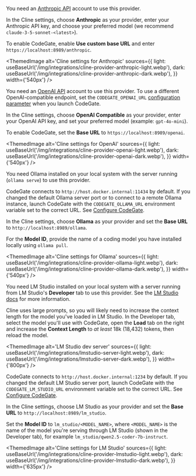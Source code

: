

<Tabs groupId="cline-provider" queryString="provider">
<TabItem value="anthropic" label="Anthropic" default>

You need an [Anthropic API](https://www.anthropic.com/api) account to use this
provider.

In the Cline settings, choose **Anthropic** as your provider, enter your
Anthropic API key, and choose your preferred model (we recommend
`claude-3-5-sonnet-<latest>`).

To enable CodeGate, enable **Use custom base URL** and enter
`https://localhost:8989/anthropic`.

<ThemedImage
  alt='Cline settings for Anthropic'
  sources={{
    light: useBaseUrl('/img/integrations/cline-provider-anthropic-light.webp'),
    dark: useBaseUrl('/img/integrations/cline-provider-anthropic-dark.webp'),
  }}
  width={'540px'}
/>

</TabItem>
<TabItem value="openai" label="OpenAI">

You need an [OpenAI API](https://openai.com/api/) account to use this provider.
To use a different OpenAI-compatible endpoint, set the `CODEGATE_OPENAI_URL`
[configuration parameter](../how-to/configure.md) when you launch CodeGate.

In the Cline settings, choose **OpenAI Compatible** as your provider, enter your
OpenAI API key, and set your preferred model (example: `gpt-4o-mini`).

To enable CodeGate, set the **Base URL** to `https://localhost:8989/openai`.

<ThemedImage
  alt='Cline settings for OpenAI'
  sources={{
    light: useBaseUrl('/img/integrations/cline-provider-openai-light.webp'),
    dark: useBaseUrl('/img/integrations/cline-provider-openai-dark.webp'),
  }}
  width={'540px'}
/>

</TabItem>
<TabItem value="ollama" label="Ollama">

You need Ollama installed on your local system with the server running
(`ollama serve`) to use this provider.

CodeGate connects to `http://host.docker.internal:11434` by default. If you
changed the default Ollama server port or to connect to a remote Ollama
instance, launch CodeGate with the `CODEGATE_OLLAMA_URL` environment variable
set to the correct URL. See [Configure CodeGate](/how-to/configure.md).

In the Cline settings, choose **Ollama** as your provider and set the **Base
URL** to `http://localhost:8989/ollama`.

For the **Model ID**, provide the name of a coding model you have installed
locally using `ollama pull`.

<LocalModelRecommendation />

<ThemedImage
  alt='Cline settings for Ollama'
  sources={{
    light: useBaseUrl('/img/integrations/cline-provider-ollama-light.webp'),
    dark: useBaseUrl('/img/integrations/cline-provider-ollama-dark.webp'),
  }}
  width={'540px'}
/>

</TabItem>
<TabItem value="lmstudio" label="LM Studio">

You need LM Studio installed on your local system with a server running from LM
Studio's **Developer** tab to use this provider. See the
[LM Studio docs](https://lmstudio.ai/docs/api/server) for more information.

Cline uses large prompts, so you will likely need to increase the context length
for the model you've loaded in LM Studio. In the Developer tab, select the model
you'll use with CodeGate, open the **Load** tab on the right and increase the
**Context Length** to _at least_ 18k (18,432) tokens, then reload the model.

<ThemedImage
  alt='LM Studio dev server'
  sources={{
    light: useBaseUrl('/img/integrations/lmstudio-server-light.webp'),
    dark: useBaseUrl('/img/integrations/lmstudio-server-dark.webp'),
  }}
  width={'800px'}
/>

CodeGate connects to `http://host.docker.internal:1234` by default. If you
changed the default LM Studio server port, launch CodeGate with the
`CODEGATE_LM_STUDIO_URL` environment variable set to the correct URL. See
[Configure CodeGate](/how-to/configure.md).

In the Cline settings, choose LM Studio as your provider and set the **Base
URL** to `http://localhost:8989/lm_studio`.

Set the **Model ID** to `lm_studio/<MODEL_NAME>`, where `<MODEL_NAME>` is the
name of the model you're serving through LM Studio (shown in the Developer tab),
for example `lm_studio/qwen2.5-coder-7b-instruct`.

<LocalModelRecommendation />

<ThemedImage
  alt='Cline settings for LM Studio'
  sources={{
    light: useBaseUrl('/img/integrations/cline-provider-lmstudio-light.webp'),
    dark: useBaseUrl('/img/integrations/cline-provider-lmstudio-dark.webp'),
  }}
  width={'635px'}
/>

</TabItem>
</Tabs>
